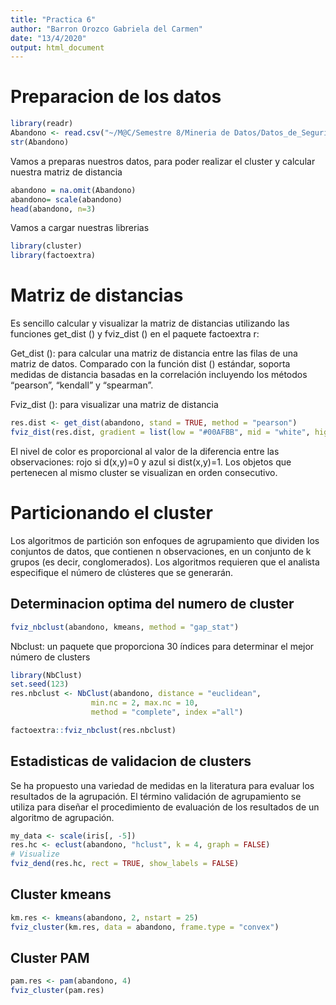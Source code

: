 ---
title: "Practica 6"
author: "Barron Orozco Gabriela del Carmen"
date: "13/4/2020"
output: html_document
---

# Preparacion de los datos

```{r}
library(readr)
Abandono <- read.csv("~/M@C/Semestre 8/Mineria de Datos/Datos_de_Seguridad_Alimentaria_S_Todos_los_Datos/Tasa de abandono escolar 2018-19.csv", row.names=1)
str(Abandono)
```
Vamos a preparas nuestros datos, para poder realizar el cluster y calcular nuestra matriz de distancia
```{r}
abandono = na.omit(Abandono)
abandono= scale(abandono)
head(abandono, n=3)
```

Vamos a cargar nuestras librerias 
```{r}
library(cluster)
library(factoextra)
```

# Matriz de distancias

Es sencillo calcular y visualizar la matriz de distancias utilizando las funciones get_dist () y fviz_dist () en el paquete factoextra r:

Get_dist (): para calcular una matriz de distancia entre las filas de una matriz de datos. Comparado con la función dist () estándar, soporta medidas de distancia basadas en la correlación incluyendo los métodos “pearson”, “kendall” y “spearman”.

Fviz_dist (): para visualizar una matriz de distancia

```{r}
res.dist <- get_dist(abandono, stand = TRUE, method = "pearson")
fviz_dist(res.dist, gradient = list(low = "#00AFBB", mid = "white", high = "#FC4E07"))
```

El nivel de color es proporcional al valor de la diferencia entre las observaciones: rojo si d(x,y)=0 y azul si dist(x,y)=1. Los objetos que pertenecen al mismo cluster se visualizan en orden consecutivo.

# Particionando el cluster

Los algoritmos de partición son enfoques de agrupamiento que dividen los conjuntos de datos, que contienen n observaciones, en un conjunto de k grupos (es decir, conglomerados). Los algoritmos requieren que el analista especifique el número de clústeres que se generarán.

## Determinacion optima del numero de cluster

```{r}
fviz_nbclust(abandono, kmeans, method = "gap_stat")
```
Nbclust: un paquete que proporciona 30 índices para determinar el mejor número de clusters

```{r}
library(NbClust)
set.seed(123)
res.nbclust <- NbClust(abandono, distance = "euclidean",
                  min.nc = 2, max.nc = 10, 
                  method = "complete", index ="all") 
```
```{r}
factoextra::fviz_nbclust(res.nbclust)
```

## Estadisticas de validacion de clusters

Se ha propuesto una variedad de medidas en la literatura para evaluar los resultados de la agrupación. El término validación de agrupamiento se utiliza para diseñar el procedimiento de evaluación de los resultados de un algoritmo de agrupación.

```{r}
my_data <- scale(iris[, -5])
res.hc <- eclust(abandono, "hclust", k = 4, graph = FALSE) 
# Visualize
fviz_dend(res.hc, rect = TRUE, show_labels = FALSE)
```

## Cluster kmeans

```{r}
km.res <- kmeans(abandono, 2, nstart = 25)
fviz_cluster(km.res, data = abandono, frame.type = "convex")
```

## Cluster PAM

```{r}
pam.res <- pam(abandono, 4)
fviz_cluster(pam.res)
```
